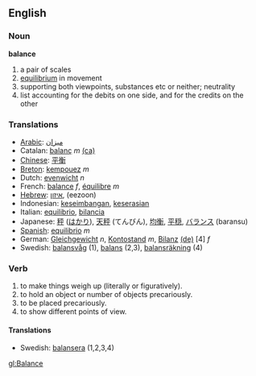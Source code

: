 ==English==
=== Noun ===
'''balance'''
#a pair of scales
#[[equilibrium]] in movement
#supporting both viewpoints, substances etc or neither; neutrality
#list accounting for the debits on one side, and for the credits on the other

=== Translations ===
*[[Arabic]]: [[ميزان]]
*Catalan: [[balanç]] ''m'' [[:ca:balanç|(ca)]] 
*[[Chinese]]: [[平衡]]
*[[Breton]]: [[kempouez]] ''m''
*Dutch: [[evenwicht]] ''n''
*French: [[balance]] ''f'', [[équilibre]] ''m''
*[[Hebrew]]: [[איזון]], (eezoon)
*Indonesian: [[imbang|keseimbangan]], [[serasi|keserasian]]
*Italian: [[equilibrio]], [[bilancia]]
*Japanese: [[秤]] ([[はかり]]), [[天秤]] (てんびん), [[均衡]], [[平穏]], [[バランス]] (baransu)
*[[Spanish]]: [[equilibrio]] ''m''
*German: [[Gleichgewicht]] ''n'', [[Kontostand]] ''m'', [[Bilanz]] [[:de:Bilanz|(de)]] [4] ''f''
*Swedish: [[balansvåg]] (1), [[balans]] (2,3), [[balansräkning]] (4)

=== Verb ===

#to make things weigh up (literally or figuratively).
#to hold an object or number of objects precariously.
#to be placed precariously.
#to show different points of view.

====Translations====
*Swedish: [[balansera]] (1,2,3,4)

[[gl:Balance]]